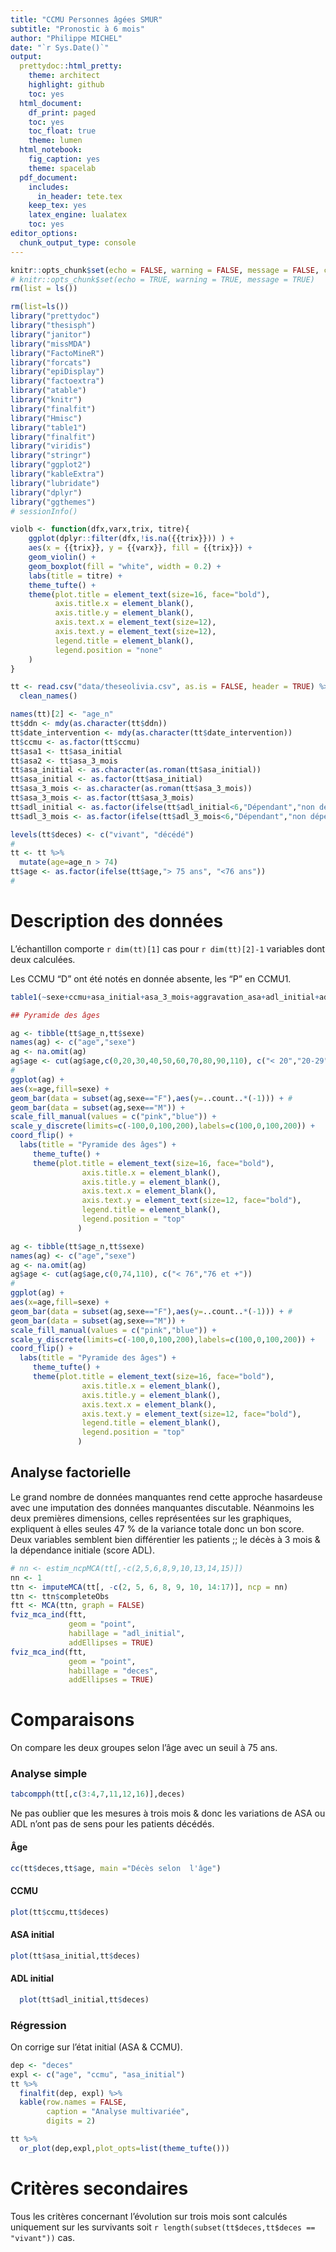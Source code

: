```yaml
---
title: "CCMU Personnes âgées SMUR"
subtitle: "Pronostic à 6 mois"
author: "Philippe MICHEL"
date: "`r Sys.Date()`"
output:
  prettydoc::html_pretty:
    theme: architect
    highlight: github
    toc: yes
  html_document:
    df_print: paged
    toc: yes
    toc_float: true
    theme: lumen
  html_notebook:
    fig_caption: yes
    theme: spacelab
  pdf_document:
    includes:
      in_header: tete.tex
    keep_tex: yes
    latex_engine: lualatex
    toc: yes  
editor_options:
  chunk_output_type: console
---
```


```r
knitr::opts_chunk$set(echo = FALSE, warning = FALSE, message = FALSE, cache = FALSE)
# knitr::opts_chunk$set(echo = TRUE, warning = TRUE, message = TRUE)
rm(list = ls())
```

```r
rm(list=ls())
library("prettydoc")
library("thesisph")
library("janitor")
library("missMDA")
library("FactoMineR")
library("forcats")
library("epiDisplay")
library("factoextra")
library("atable")
library("knitr")
library("finalfit")
library("Hmisc")
library("table1")
library("finalfit")
library("viridis")
library("stringr")
library("ggplot2")
library("kableExtra")
library("lubridate")
library("dplyr")
library("ggthemes")
# sessionInfo()
```

```r
violb <- function(dfx,varx,trix, titre){
    ggplot(dplyr::filter(dfx,!is.na({{trix}})) ) +
    aes(x = {{trix}}, y = {{varx}}, fill = {{trix}}) +
    geom_violin() +
    geom_boxplot(fill = "white", width = 0.2) +
    labs(title = titre) + 
    theme_tufte() + 
    theme(plot.title = element_text(size=16, face="bold"), 
          axis.title.x = element_blank(),
          axis.title.y = element_blank(),
          axis.text.x = element_text(size=12),
          axis.text.y = element_text(size=12),
          legend.title = element_blank(),
          legend.position = "none" 
    )
}
```


```r
tt <- read.csv("data/theseolivia.csv", as.is = FALSE, header = TRUE) %>% 
  clean_names()

names(tt)[2] <- "age_n"
tt$ddn <- mdy(as.character(tt$ddn))
tt$date_intervention <- mdy(as.character(tt$date_intervention))
tt$ccmu <- as.factor(tt$ccmu)
tt$asa1 <- tt$asa_initial
tt$asa2 <- tt$asa_3_mois
tt$asa_initial <- as.character(as.roman(tt$asa_initial))
tt$asa_initial <- as.factor(tt$asa_initial)
tt$asa_3_mois <- as.character(as.roman(tt$asa_3_mois))
tt$asa_3_mois <- as.factor(tt$asa_3_mois)
tt$adl_initial <- as.factor(ifelse(tt$adl_initial<6,"Dépendant","non dépendant"))
tt$adl_3_mois <- as.factor(ifelse(tt$adl_3_mois<6,"Dépendant","non dépendant"))

levels(tt$deces) <- c("vivant", "décédé")
#
tt <- tt %>% 
  mutate(age=age_n > 74)
tt$age <- as.factor(ifelse(tt$age,"> 75 ans", "<76 ans"))
#
```

# Description des données

L'échantillon comporte `r dim(tt)[1]` cas pour `r dim(tt)[2]-1` variables dont deux calculées.

Les CCMU "D" ont été notés en donnée absente, les "P" en CCMU1.

```r
table1(~sexe+ccmu+asa_initial+asa_3_mois+aggravation_asa+adl_initial+adl_3_mois+aggravation_adl+duree_hospitalisation+deces+limitation+lieu_de_vie_3_mois|age,data= tt)

## Pyramide des âges
```


```r
ag <- tibble(tt$age_n,tt$sexe)
names(ag) <- c("age","sexe")
ag <- na.omit(ag)
ag$age <- cut(ag$age,c(0,20,30,40,50,60,70,80,90,110), c("< 20","20-29","30-39","40-49","50-59","60-69","70-79","80-89","90 et +"))
#
ggplot(ag) +
aes(x=age,fill=sexe) +
geom_bar(data = subset(ag,sexe=="F"),aes(y=..count..*(-1))) + # 
geom_bar(data = subset(ag,sexe=="M")) +
scale_fill_manual(values = c("pink","blue")) +
scale_y_discrete(limits=c(-100,0,100,200),labels=c(100,0,100,200)) + 
coord_flip() +
  labs(title = "Pyramide des âges") + 
     theme_tufte() + 
     theme(plot.title = element_text(size=16, face="bold"), 
                axis.title.x = element_blank(),
                axis.title.y = element_blank(),
                axis.text.x = element_blank(),
                axis.text.y = element_text(size=12, face="bold"),
                legend.title = element_blank(),
                legend.position = "top" 
               )
```

```r
ag <- tibble(tt$age_n,tt$sexe)
names(ag) <- c("age","sexe")
ag <- na.omit(ag)
ag$age <- cut(ag$age,c(0,74,110), c("< 76","76 et +"))
#
ggplot(ag) +
aes(x=age,fill=sexe) +
geom_bar(data = subset(ag,sexe=="F"),aes(y=..count..*(-1))) + # 
geom_bar(data = subset(ag,sexe=="M")) +
scale_fill_manual(values = c("pink","blue")) +
scale_y_discrete(limits=c(-100,0,100,200),labels=c(100,0,100,200)) + 
coord_flip() +
  labs(title = "Pyramide des âges") + 
     theme_tufte() + 
     theme(plot.title = element_text(size=16, face="bold"), 
                axis.title.x = element_blank(),
                axis.title.y = element_blank(),
                axis.text.x = element_blank(),
                axis.text.y = element_text(size=12, face="bold"),
                legend.title = element_blank(),
                legend.position = "top" 
               )
```

## Analyse factorielle

Le grand nombre de données manquantes rend cette approche hasardeuse avec une imputation des données manquantes discutable. Néanmoins les deux premières dimensions, celles représentées sur les graphiques, expliquent à elles seules 47 % de la variance totale donc un bon score. Deux variables semblent bien différentier les patients ;; le décès à 3 mois & la dépendance initiale (score ADL).

```r
# nn <- estim_ncpMCA(tt[,-c(2,5,6,8,9,10,13,14,15)])
nn <- 1
ttn <- imputeMCA(tt[, -c(2, 5, 6, 8, 9, 10, 14:17)], ncp = nn)
ttn <- ttn$completeObs
ftt <- MCA(ttn, graph = FALSE)
fviz_mca_ind(ftt,
             geom = "point",
             habillage = "adl_initial",
             addEllipses = TRUE)
fviz_mca_ind(ftt,
             geom = "point",
             habillage = "deces",
             addEllipses = TRUE)
```


# Comparaisons

On compare les deux groupes selon l'âge avec un seuil à 75 ans. 


### Analyse simple

```r
tabcompph(tt[,c(3:4,7,11,12,16)],deces)
```

Ne pas oublier que les mesures à trois mois & donc les variations de ASA ou ADL n'ont pas de sens pour les patients décédés. 

#### Âge

```r
cc(tt$deces,tt$age, main ="Décès selon  l'âge")

```



#### CCMU

```r
plot(tt$ccmu,tt$deces)
```



#### ASA initial

```r
plot(tt$asa_initial,tt$deces)

```
#### ADL initial

```r
  plot(tt$adl_initial,tt$deces)
```

### Régression

On corrige sur l'état initial (ASA & CCMU). 

```r
dep <- "deces"
expl <- c("age", "ccmu", "asa_initial")
tt %>%
  finalfit(dep, expl) %>%
  kable(row.names = FALSE,
        caption = "Analyse multivariée",
        digits = 2)

tt %>% 
  or_plot(dep,expl,plot_opts=list(theme_tufte()))
```

# Critères secondaires

Tous les critères concernant l'évolution sur trois mois sont calculés uniquement sur les survivants soit  `r length(subset(tt$deces,tt$deces == "vivant"))` cas.
